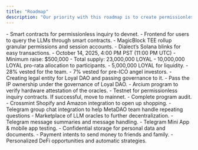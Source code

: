 ```yaml
---
title: "Roadmap"
description: "Our priority with this roadmap is to create permissionless and decentralized enough intelligence that can guarantee privacy and security for everyday users."
---
```


<Update label="Pre-ICO" description="Building the foundation for the network.">
    - Smart contracts for permissionless inquiry to devnet.
    - Frontend for users to query the LLMs through smart contracts.
    - MagicBlock TEE rollup granular permissions and session accounts.
    - Dialect’s Solana blinks for easy transactions.
</Update>

<Update label="ICO" description="Raising funds and creating Loyal DAO.">
    - October 14, 2025, 4:00 PM PST (11:00 PM UTC)
    - Minimum raise: $500,000
    - Total supply: 23,000,000 LOYAL
        - 10,000,000 LOYAL pro-rata allocation to participants.
        - 5,000,000 LOYAL for liquidity.
        - 28% vested for the team.
        - 7% vested for pre-ICO angel investors.
    - Creating legal entity for Loyal DAO and passing governance to it.
    - Pass the IP ownership under the governance of Loyal DAO.
</Update>

<Update label="Q4 2025" description="Launching the network.">
- Arcium program to verify hardware attestation of the oracles.
- Testnet for permissionless inquiry contracts. If successful, move to mainnet.
- Complete program audit.
- Crossmint Shopify and Amazon integration to open up shopping.
- Telegram group chat integration to help MetaDAO team handle repeating questions
</Update>

<Update label="Q1 2026" description="Expanding the network.">
- Marketplace of LLM oracles to further decentralization. 
- Telegram message summaries and message handling. 
- Telegram Mini App & mobile app testing.
- Confidential storage for personal data and documents.
- Payment intents to send money to friends and family.
- Personalized DeFi opportunities and automatic strategies.
</Update>


